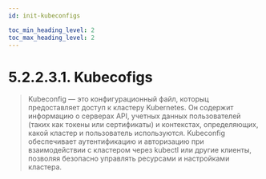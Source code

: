 ```yaml
---
id: init-kubeconfigs

toc_min_heading_level: 2
toc_max_heading_level: 2
---
```



# 5.2.2.3.1. Kubecofigs
> Kubeconfig — это конфигурационный файл, которыц предоставляет доступ к кластеру Kubernetes. Он содержит информацию о серверах API, учетных данных пользователей (таких как токены или сертификаты) и контекстах, определяющих, какой кластер и пользователь используются. Kubeconfig обеспечивает аутентификацию и авторизацию при взаимодействии с кластером через kubectl или другие клиенты, позволяя безопасно управлять ресурсами и настройками кластера.

<AllMasterTabs/>

<AllAppCerts/>